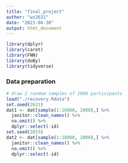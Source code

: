 ```yaml
---
title: "final_project"
author: "wz2631"
date: "2023-04-30"
output: html_document
---
```


```r
library(dplyr)
library(caret)
library(FNN) 
library(doBy) 
library(tidyverse)
```

### Data preparation
```r
# draw 2 random samples of 2000 participants
load("./recovery.Rdata")
set.seed(2631) 
dat1 <- dat[sample(1:10000, 2000),] %>% 
  janitor::clean_names() %>% 
  na.omit() %>%
  dplyr::select(-id) 
set.seed(2855) 
dat2 <- dat[sample(1:10000, 2000),] %>% 
  janitor::clean_names() %>% 
  na.omit() %>%
  dplyr::select(-id) 
```